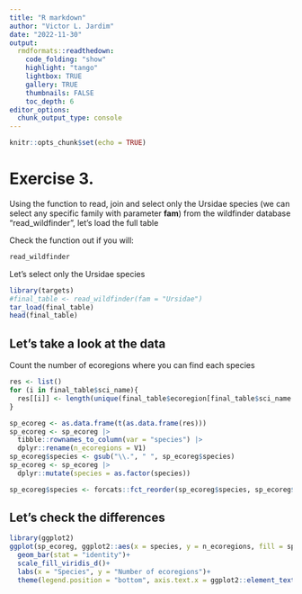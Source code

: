 ```yaml
---
title: "R markdown"
author: "Victor L. Jardim"
date: "2022-11-30"
output: 
  rmdformats::readthedown:
    code_folding: "show"
    highlight: "tango"
    lightbox: TRUE
    gallery: TRUE
    thumbnails: FALSE
    toc_depth: 6
editor_options: 
  chunk_output_type: console
---
```


```r
knitr::opts_chunk$set(echo = TRUE)
```

# Exercise 3.

Using the function to read, join and select only the Ursidae species (we can select any specific family with parameter **fam**)  from the wildfinder database "read_wildfinder", let's load the full table

Check the function out if you will:
```r
read_wildfinder
```

Let's select only the Ursidae species
```r
library(targets)
#final_table <- read_wildfinder(fam = "Ursidae")
tar_load(final_table)
head(final_table)
```

## Let's take a look at the data

Count the number of ecoregions where you can find each species

```r
res <- list()
for (i in final_table$sci_name){
  res[[i]] <- length(unique(final_table$ecoregion[final_table$sci_name == i]))
}

sp_ecoreg <- as.data.frame(t(as.data.frame(res))) 
sp_ecoreg <- sp_ecoreg |>
  tibble::rownames_to_column(var = "species") |> 
  dplyr::rename(n_ecoregions = V1)
sp_ecoreg$species <- gsub("\\.", " ", sp_ecoreg$species)
sp_ecoreg <- sp_ecoreg |>
  dplyr::mutate(species = as.factor(species))

sp_ecoreg$species <- forcats::fct_reorder(sp_ecoreg$species, sp_ecoreg$n_ecoregions)

```

## Let's check the differences

```r
library(ggplot2)
ggplot(sp_ecoreg, ggplot2::aes(x = species, y = n_ecoregions, fill = species))+
  geom_bar(stat = "identity")+
  scale_fill_viridis_d()+
  labs(x = "Species", y = "Number of ecoregions")+
  theme(legend.position = "bottom", axis.text.x = ggplot2::element_text(angle = 45, vjust = 0.4))


```
